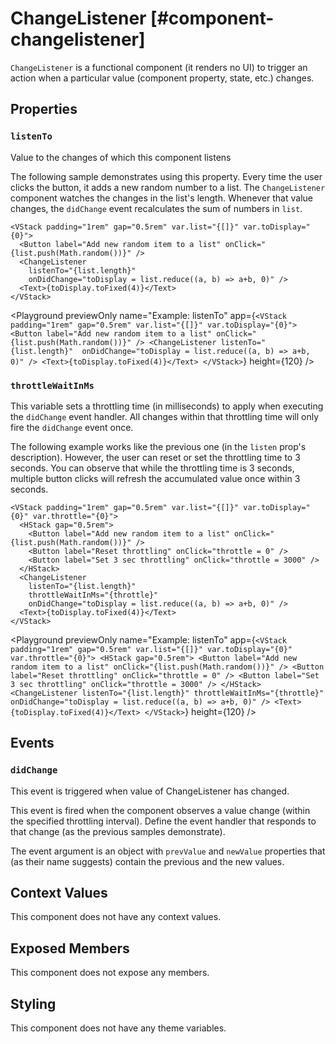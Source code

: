 
# ChangeListener [#component-changelistener]

`ChangeListener` is a functional component (it renders no UI) to trigger an action when a particular value (component property, state, etc.) changes.

## Properties

### `listenTo`

Value to the changes of which this component listens

The following sample demonstrates using this property. Every time the user clicks the button, it adds a new random number to a list. The `ChangeListener` component watches the changes in the list's length. Whenever that value changes, the `didChange` event recalculates the sum of numbers in `list`.

```ueml copy
<VStack padding="1rem" gap="0.5rem" var.list="{[]}" var.toDisplay="{0}">
  <Button label="Add new random item to a list" onClick="{list.push(Math.random())}" />
  <ChangeListener
    listenTo="{list.length}" 
    onDidChange="toDisplay = list.reduce((a, b) => a+b, 0)" />
  <Text>{toDisplay.toFixed(4)}</Text>
</VStack>
```

<Playground
    previewOnly
    name="Example: listenTo"
    app={`
    <VStack padding="1rem" gap="0.5rem" var.list="{[]}" var.toDisplay="{0}">
      <Button label="Add new random item to a list" onClick="{list.push(Math.random())}" />
      <ChangeListener
        listenTo="{list.length}" 
        onDidChange="toDisplay = list.reduce((a, b) => a+b, 0)" />
      <Text>{toDisplay.toFixed(4)}</Text>
    </VStack>
  `}
    height={120}
/>

### `throttleWaitInMs`

This variable sets a throttling time (in milliseconds) to apply when executing the `didChange` event handler. All changes within that throttling time will only fire the `didChange` event once.

The following example works like the previous one (in the `listen` prop's description). However, the user can reset or set the throttling time to 3 seconds. You can observe that while the throttling time is 3 seconds, multiple button clicks will refresh the accumulated value once within 3 seconds.

```ueml copy
<VStack padding="1rem" gap="0.5rem" var.list="{[]}" var.toDisplay="{0}" var.throttle="{0}">
  <HStack gap="0.5rem">
    <Button label="Add new random item to a list" onClick="{list.push(Math.random())}" />
    <Button label="Reset throttling" onClick="throttle = 0" />
    <Button label="Set 3 sec throttling" onClick="throttle = 3000" />
  </HStack> 
  <ChangeListener
    listenTo="{list.length}"
    throttleWaitInMs="{throttle}"
    onDidChange="toDisplay = list.reduce((a, b) => a+b, 0)" />
  <Text>{toDisplay.toFixed(4)}</Text>
</VStack>
```
<Playground
    previewOnly
    name="Example: listenTo"
    app={`
    <VStack padding="1rem" gap="0.5rem" var.list="{[]}" var.toDisplay="{0}" var.throttle="{0}">
      <HStack gap="0.5rem">
        <Button label="Add new random item to a list" onClick="{list.push(Math.random())}" />
        <Button label="Reset throttling" onClick="throttle = 0" />
        <Button label="Set 3 sec throttling" onClick="throttle = 3000" />
      </HStack> 
      <ChangeListener
        listenTo="{list.length}"
        throttleWaitInMs="{throttle}"
        onDidChange="toDisplay = list.reduce((a, b) => a+b, 0)" />
      <Text>{toDisplay.toFixed(4)}</Text>
    </VStack>
  `}
    height={120}
/>

## Events

### `didChange`

This event is triggered when value of ChangeListener has changed.

This event is fired when the component observes a value change (within the specified throttling interval). Define the event handler that responds to that change (as the previous samples demonstrate).

The event argument is an object with `prevValue` and `newValue` properties that (as their name suggests) contain the previous and the new values.

## Context Values

This component does not have any context values.

## Exposed Members

This component does not expose any members.

## Styling

This component does not have any theme variables.
